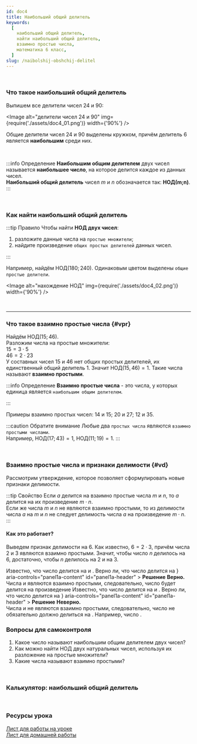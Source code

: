 ```yaml
---
id: doc4
title: Наибольший общий делитель
keywords:
  [
    наибольший общий делитель,
    найти наибольший общий делитель,
    взаимно простые числа,
    математика 6 класс,
  ]
slug: /naibolshij-obshchij-delitel
---
```



<br />

### Что такое наибольший общий делитель

Выпишем все делители чисел $24$ и $90$:

<Image
  alt="делители чисел 24 и 90"
  img={require('./assets/doc4_01.png')}
  width={'90%'}
/>

Общие делители чисел $24$ и $90$ выделены кружком, причём делитель $6$ является **наибольшим** среди них.

<br />

:::info Определение
**Наибольшим общим делителем** двух чисел называется **наибольшее число**, на которое делится каждое из данных чисел.<br />
**Наибольший общий делитель** чисел $m$ и $n$ обозначается так: $\textbf{НОД(m;n)}$.
:::

<br />

### Как найти наибольший общий делитель

:::tip Правило
Чтобы найти **НОД двух чисел**:

1. разложите данные числа на `простые множители`;
2. найдите произведение `общих простых делителей` данных чисел.

:::

Например, найдём $\text{НОД}(180;240).$ Одинаковым цветом выделены `общие простые делители`.

<Image
  alt="нахождение НОД"
  img={require('./assets/doc4_02.png')}
  width={'90%'}
/>

<br />

<hr />

### Что такое взаимно простые числа {#vpr}

Найдём $\text{НОД}(15;46).$<br />
Разложим числа на простые множители:<br />
$15 = 3 \cdot 5$<br />
$46 = 2 \cdot 23$<br />
У составных чисел $15$ и $46$ нет общих простых делителей, их единственный общий делитель $1$. Значит $\text{НОД}(15,46)=1.$ Такие числа называют **взаимно простыми**.

:::info Определение
**Взаимно простые числа** - это числа, у которых единица является `наибольшим общим делителем`.<br />

:::

Примеры взаимно простых чисел: $14$ и $15$; $20$ и $27$; $12$ и $35$.

:::caution Обратите внимание
Любые два `простых числа` являются `взаимно простыми числами`.<br />
Например, $\text{НОД}(17;43)=1$, $\text{НОД}(11;19)=1.$
:::

<br />

### Взаимно простые числа и признаки делимости {#vd}

Рассмотрим утверждение, которое позволяет сформулировать новые признаки делимости.

:::tip Свойство
Если $a$ делится на взаимно простые числа $m$ и $n$, то $a$ делится на их произведение $m \cdot n$. <br />
Если же числа $m$ и $n$ не являются взаимно простыми, то из делимости числа $a$ на $m$ и $n$ не следует делимость числа $a$ на произведение $m \cdot n$.
:::

#### Как это работает?

Выведем признак делимости на $6$. Как известно, $6=2\cdot 3$, причём числа $2$ и $3$ являются взаимно простыми. Значит, чтобы число $n$ делилось на $6$, достаточно, чтобы $n$ делилось на $2$ и на $3$.

<Tabs>
  <TabItem value="Пример 1" label="Пример №1" default>
Известно, что число <TeX math="n"  /> делится на <TeX math="5"  /> и <TeX math="7"  />. Верно ли, что число <TeX math="n"  /> делится на <TeX math="35?"  />
<Accordion>
  <AccordionSummary
    expandIcon={<ExpandMoreIcon />}
    aria-controls="panel1a-content"
    id="panel1a-header"
  >
    <Typography>
      <b>Решение</b>
    </Typography>
  </AccordionSummary>
  <AccordionDetails>
    <Typography>
    <b>Верно.</b><br />
    Числа <TeX math="5"  /> и <TeX math="7"  /> являются взаимно простыми, следовательно, число <TeX math="n"  /> будет делится на произведение <TeX math="5\cdot 7"  />
    </Typography>

  </AccordionDetails>
</Accordion>

  </TabItem>
<TabItem value="Пример №2" label="Пример №2">
Известно, что число <TeX math="n"  /> делится на <TeX math="4"  /> и <TeX math="6"  />. Верно ли, что число <TeX math="n"  /> делится на <TeX math="24?"  />

<Accordion>
  <AccordionSummary
    expandIcon={<ExpandMoreIcon />}
    aria-controls="panel1a-content"
    id="panel1a-header"
  >
    <Typography>
      <b>Решение</b>
    </Typography>
  </AccordionSummary>
  <AccordionDetails>
    <Typography>
    <b>Неверно.</b><br />
    Числа <TeX math="4"  /> и <TeX math="6"  /> не являются взаимно простыми, следовательно, число <TeX math="n"  /> не обязательно должно делиться на  <TeX math="24"  />. Например, число <TeX math="36"  />.
    </Typography>

  </AccordionDetails>
</Accordion>

  </TabItem>

</Tabs>

<br />

### Вопросы для самоконтроля

1. Какое число называют наибольшим общим делителем двух чисел?
2. Как можно найти НОД двух натуральных чисел, используя их разложение на простые множители?
3. Какие числа называют взаимно простыми?

<br />

### Калькулятор: наибольший общий делитель

<Gcd />

<br />

### Ресурсы урока

[Лист для работы на уроке](./assets/04naibolshij-obshchij-delitel-lesson.pdf) <br/>
[Лист для домашней работы](./assets/04naibolshij-obshchij-delitel-homework.pdf) <br/>
